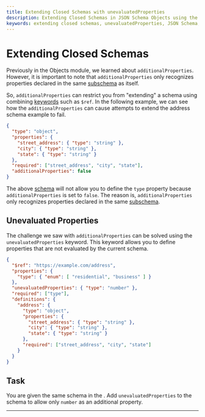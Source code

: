 ```yaml
---
title: Extending Closed Schemas with unevaluatedProperties
description: Extending Closed Schemas in JSON Schema Objects using the unevaluatedProperties keyword
keywords: extending closed schemas, unevaluatedProperties, JSON Schema, JSON Schema objects
---
```


# Extending Closed Schemas

Previously in the Objects module, we learned about `additionalProperties`. However, it is important to note that `additionalProperties` only recognizes properties declared in the same [subschema](https://json-schema.org/learn/glossary#subschema) as itself.

So, `additionalProperties` can restrict you from "extending" a schema using combining [keywords](https://json-schema.org/learn/glossary#subschema) such as `$ref`. In the following example, we can see how the `additionalProperties` can cause attempts to extend the address schema example to fail.

```json highlightLineStart={11}
{
  "type": "object",
  "properties": {
    "street_address": { "type": "string" },
    "city": { "type": "string" },
    "state": { "type": "string" }
  },
  "required": ["street_address", "city", "state"],
  "additionalProperties": false
}

```

The above [schema](https://json-schema.org/learn/glossary#schema) will not allow you to define the `type` property because `additionalProperties` is set to `false`. The reason is, `additionalProperties` only recognizes properties declared in the same [subschema](https://json-schema.org/learn/glossary#subschema).

## Unevaluated Properties

The challenge we saw with `additionalProperties` can be solved using the `unevaluatedProperties` keyword. This keyword allows you to define properties that are not evaluated by the current schema.

```json highlightLineStart={15}
{
  "$ref": "https://example.com/address",
  "properties": {
    "type": { "enum": [ "residential", "business" ] }
  },
  "unevaluatedProperties": { "type": "number" },
  "required": ["type"],
  "definitions": {
    "address": {
      "type": "object",
      "properties": {
        "street_address": { "type": "string" },
        "city": { "type": "string" },
        "state": { "type": "string" }
      },
      "required": ["street_address", "city", "state"]
    }
  }
}
```

## Task

You are given the same schema in the <SideEditorLink/>. Add `unevaluatedProperties` to the schema to allow only `number` as an additional property.

---

